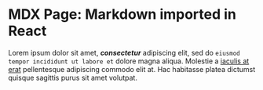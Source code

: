 # MDX Page: Markdown imported in React
 Lorem ipsum dolor sit amet, ***consectetur*** adipiscing elit,
 sed do `eiusmod tempor incididunt ut labore et` dolore magna aliqua.
 Molestie a [iaculis at erat]() pellentesque adipiscing commodo elit at.
 Hac habitasse platea dictumst quisque sagittis purus sit amet volutpat.
